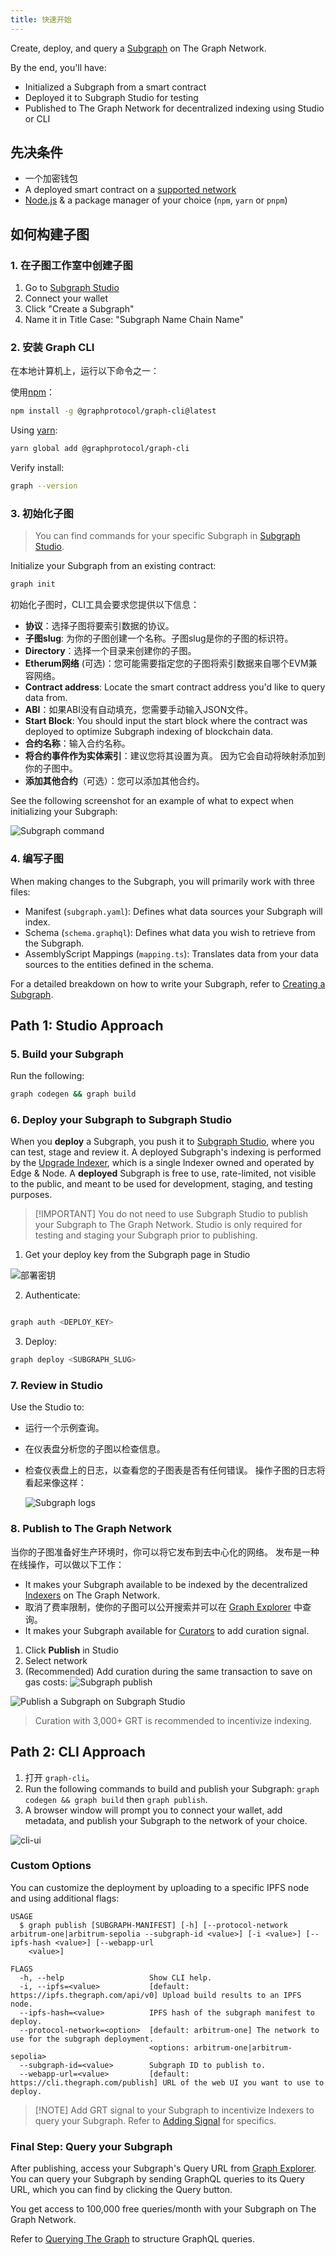 ```yaml
---
title: 快速开始
---
```


Create, deploy, and query a [Subgraph](/subgraphs/developing/developer-faq/#1-what-is-a-subgraph) on The Graph Network.

By the end, you'll have:

- Initialized a Subgraph from a smart contract
- Deployed it to Subgraph Studio for testing
- Published to The Graph Network for decentralized indexing using Studio or CLI

## 先决条件

- 一个加密钱包
- A deployed smart contract on a [supported network](/supported-networks/)
- [Node.js](https://nodejs.org/) & a package manager of your choice (`npm`, `yarn` or `pnpm`)

## 如何构建子图

### 1. 在子图工作室中创建子图

1. Go to [Subgraph Studio](https://thegraph.com/studio/)
2. Connect your wallet
3. Click "Create a Subgraph"
4. Name it in Title Case: "Subgraph Name Chain Name"

### 2. 安装 Graph CLI

在本地计算机上，运行以下命令之一：

使用[npm](https://www.npmjs.com/)：

```sh
npm install -g @graphprotocol/graph-cli@latest
```

Using [yarn](https://yarnpkg.com/):

```sh
yarn global add @graphprotocol/graph-cli
```

Verify install:

```sh
graph --version
```

### 3. 初始化子图

> You can find commands for your specific Subgraph in [Subgraph Studio](https://thegraph.com/studio/).

Initialize your Subgraph from an existing contract:

```sh
graph init
```

初始化子图时，CLI工具会要求您提供以下信息：

- **协议**：选择子图将要索引数据的协议。
- **子图slug**: 为你的子图创建一个名称。子图slug是你的子图的标识符。
- **Directory**：选择一个目录来创建你的子图。
- **Etherum网络** (可选)：您可能需要指定您的子图将索引数据来自哪个EVM兼容网络。
- **Contract address**: Locate the smart contract address you'd like to query data from.
- **ABI**：如果ABI没有自动填充，您需要手动输入JSON文件。
- **Start Block**: You should input the start block where the contract was deployed to optimize Subgraph indexing of blockchain data.
- **合约名称**：输入合约名称。
- **将合约事件作为实体索引**：建议您将其设置为真。 因为它会自动将映射添加到你的子图中。
- **添加其他合约**（可选）：您可以添加其他合约。

See the following screenshot for an example of what to expect when initializing your Subgraph:

![Subgraph command](/img/CLI-Example.png)

### 4. 编写子图

When making changes to the Subgraph, you will primarily work with three files:

- Manifest (`subgraph.yaml`): Defines what data sources your Subgraph will index.
- Schema (`schema.graphql`): Defines what data you wish to retrieve from the Subgraph.
- AssemblyScript Mappings (`mapping.ts`): Translates data from your data sources to the entities defined in the schema.

For a detailed breakdown on how to write your Subgraph, refer to [Creating a Subgraph](/subgraphs/developing/creating/starting-your-subgraph/).

## Path 1: Studio Approach

### 5. Build your Subgraph

Run the following:

```sh
graph codegen && graph build
```

### 6. Deploy your Subgraph to Subgraph Studio

When you **deploy** a Subgraph, you push it to [Subgraph Studio](https://thegraph.com/studio/), where you can test, stage and review it. A deployed Subgraph's indexing is performed by the [Upgrade Indexer](https://thegraph.com/blog/upgrade-indexer/), which is a single Indexer owned and operated by Edge & Node. A **deployed** Subgraph is free to use, rate-limited, not visible to the public, and meant to be used for development, staging, and testing purposes.

> [!IMPORTANT] You do not need to use Subgraph Studio to publish your Subgraph to The Graph Network. Studio is only required for testing and staging your Subgraph prior to publishing.

1. Get your deploy key from the Subgraph page in Studio

![部署密钥](/img/subgraph-studio-deploy-key.jpg)

2. Authenticate:

```sh

graph auth <DEPLOY_KEY>
```

3. Deploy:

```sh
graph deploy <SUBGRAPH_SLUG>
```

### 7. Review in Studio

Use the Studio to:

- 运行一个示例查询。
- 在仪表盘分析您的子图以检查信息。
- 检查仪表盘上的日志，以查看您的子图表是否有任何错误。 操作子图的日志将看起来像这样：

  ![Subgraph logs](/img/subgraph-logs-image.png)

### 8. Publish to The Graph Network

当你的子图准备好生产环境时，你可以将它发布到去中心化的网络。 发布是一种在线操作，可以做以下工作：

- It makes your Subgraph available to be indexed by the decentralized [Indexers](/indexing/overview/) on The Graph Network.
- 取消了费率限制，使你的子图可以公开搜索并可以在 [Graph Explorer](https://thegraph.com/explorer/) 中查询。
- It makes your Subgraph available for [Curators](/resources/roles/curating/) to add curation signal.

1. Click **Publish** in Studio
2. Select network
3. (Recommended) Add curation during the same transaction to save on gas costs: ![Subgraph publish](/img/studio-publish-modal.png)

![Publish a Subgraph on Subgraph Studio](/img/publish-sub-transfer.png)

> Curation with 3,000+ GRT is recommended to incentivize indexing.

## Path 2: CLI Approach

1. 打开 `graph-cli`。
2. Run the following commands to build and publish your Subgraph: `graph codegen && graph build` then `graph publish`.
3. A browser window will prompt you to connect your wallet, add metadata, and publish your Subgraph to the network of your choice.

![cli-ui](/img/cli-ui.png)

### Custom Options

You can customize the deployment by uploading to a specific IPFS node and using additional flags:

```
USAGE
  $ graph publish [SUBGRAPH-MANIFEST] [-h] [--protocol-network arbitrum-one|arbitrum-sepolia --subgraph-id <value>] [-i <value>] [--ipfs-hash <value>] [--webapp-url
    <value>]

FLAGS
  -h, --help                   Show CLI help.
  -i, --ipfs=<value>           [default: https://ipfs.thegraph.com/api/v0] Upload build results to an IPFS node.
  --ipfs-hash=<value>          IPFS hash of the subgraph manifest to deploy.
  --protocol-network=<option>  [default: arbitrum-one] The network to use for the subgraph deployment.
                               <options: arbitrum-one|arbitrum-sepolia>
  --subgraph-id=<value>        Subgraph ID to publish to.
  --webapp-url=<value>         [default: https://cli.thegraph.com/publish] URL of the web UI you want to use to deploy.

```

> [!NOTE] Add GRT signal to your Subgraph to incentivize Indexers to query your Subgraph. Refer to [Adding Signal](developing/publishing/publishing-a-subgraph/#adding-signal-to-your-subgraph) for specifics.

### Final Step: Query your Subgraph

After publishing, access your Subgraph's Query URL from [Graph Explorer](https://thegraph.com/explorer/). You can query your Subgraph by sending GraphQL queries to its Query URL, which you can find by clicking the Query button.

You get access to 100,000 free queries/month with your Subgraph on The Graph Network.

Refer to [Querying The Graph](/subgraphs/querying/introduction/) to structure GraphQL queries.

